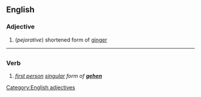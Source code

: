 ==English==
===Adjective===
# (''pejorative'') shortened form of [[ginger]]

----

=={{De}}==
===Verb===
# ''[[first person]] [[singular]] form of '''[[gehen]]'''''
[[Category:English adjectives]]